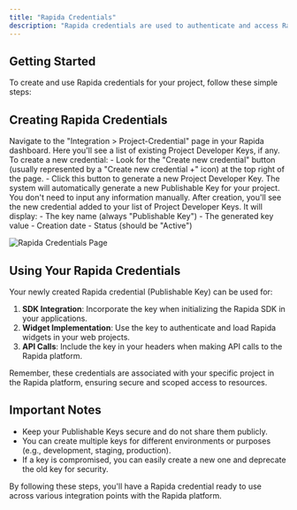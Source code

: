 ```yaml
---
title: "Rapida Credentials"
description: "Rapida credentials are used to authenticate and access Rapida platform services, including the SDK, widgets, and API calls."
---
```


## Getting Started

To create and use Rapida credentials for your project, follow these simple steps:

## Creating Rapida Credentials

<Steps>
<Step title="Access the Project Credentials Page">
Navigate to the "Integration > Project-Credential" page in your Rapida dashboard. Here you'll see a list of existing Project Developer Keys, if any.
</Step>
<Step title="Create New Credential">
  To create a new credential:
  - Look for the "Create new credential" button (usually represented by a "Create new credential +" icon) at the top right of the page.
  - Click this button to generate a new Project Developer Key.
</Step>

<Step title="Credential Generation">
  The system will automatically generate a new Publishable Key for your project.
  You don't need to input any information manually.
</Step>

<Step title="Verify New Credential">
After creation, you'll see the new credential added to your list of Project Developer Keys. It will display:
- The key name (always "Publishable Key")
- The generated key value
- Creation date
- Status (should be "Active")
</Step>
</Steps>

![Rapida Credentials Page](/images/integration/rapida-credentials-page.png)

## Using Your Rapida Credentials

Your newly created Rapida credential (Publishable Key) can be used for:

1. **SDK Integration**: Incorporate the key when initializing the Rapida SDK in your applications.
2. **Widget Implementation**: Use the key to authenticate and load Rapida widgets in your web projects.
3. **API Calls**: Include the key in your headers when making API calls to the Rapida platform.

Remember, these credentials are associated with your specific project in the Rapida platform, ensuring secure and scoped access to resources.

## Important Notes

- Keep your Publishable Keys secure and do not share them publicly.
- You can create multiple keys for different environments or purposes (e.g., development, staging, production).
- If a key is compromised, you can easily create a new one and deprecate the old key for security.

By following these steps, you'll have a Rapida credential ready to use across various integration points with the Rapida platform.
